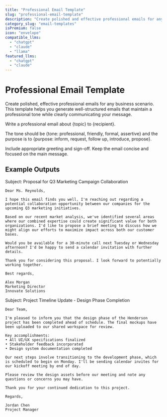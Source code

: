 ```yaml
---
title: "Professional Email Template"
slug: "professional-email-template"
description: "Create polished and effective professional emails for any business context"
category_slug: "email-templates"
isPremium: false
icon: "envelope"
compatible_llms:
  - "chatgpt"
  - "claude"
  - "llama"
featured_llms:
  - "chatgpt"
  - "claude"
---
```


# Professional Email Template

Create polished, effective professional emails for any business scenario. This template helps you generate well-structured emails that maintain a professional tone while clearly communicating your message.

<PromptTemplate>
  Write a professional email about {topic} to {recipient}. 
  
  The tone should be {tone: professional, friendly, formal, assertive} and the purpose is to {purpose: inform, request, follow up, introduce, propose}.
  
  Include appropriate greeting and sign-off. Keep the email concise and focused on the main message.
</PromptTemplate>

## Example Outputs

<LlmSampleTabs>
  <LlmSample slug="chatgpt">
    Subject: Proposal for Q3 Marketing Campaign Collaboration
    
    Dear Ms. Reynolds,
    
    I hope this email finds you well. I'm reaching out regarding a potential collaboration opportunity between our companies for the upcoming Q3 marketing initiatives.
    
    Based on our recent market analysis, we've identified several areas where our combined expertise could create significant value for both organizations. I'd like to propose a brief meeting to discuss how we might align our efforts to maximize impact across both our customer bases.
    
    Would you be available for a 30-minute call next Tuesday or Wednesday afternoon? I'd be happy to send a calendar invitation with further details.
    
    Thank you for considering this proposal. I look forward to potentially working together.
    
    Best regards,
    
    Alex Morgan
    Marketing Director
    Innovate Solutions
  </LlmSample>

  <LlmSample slug="claude">
    Subject: Project Timeline Update - Design Phase Completion
    
    Dear Team,
    
    I'm pleased to inform you that the design phase of the Henderson project has been completed ahead of schedule. The final mockups have been uploaded to our shared workspace for review.
    
    Key accomplishments:
    • All UI/UX specifications finalized
    • Stakeholder feedback incorporated
    • Design system documentation completed
    
    Our next steps involve transitioning to the development phase, which is scheduled to begin on Monday. I'll be sending calendar invites for our kickoff meeting by end of day.
    
    Please review the design assets before our meeting and note any questions or concerns you may have.
    
    Thank you for your continued dedication to this project.
    
    Regards,
    
    Jordan Chen
    Project Manager
  </LlmSample>
</LlmSampleTabs>
